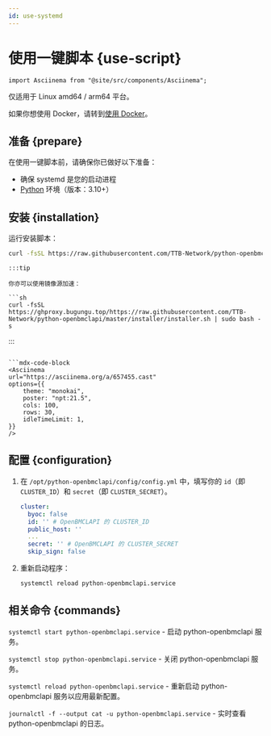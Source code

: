 ```yaml
---
id: use-systemd
---
```


# 使用一键脚本 {use-script}

```mdx-code-block
import Asciinema from "@site/src/components/Asciinema";
```

仅适用于 Linux amd64 / arm64 平台。

如果你想使用 Docker，请转到[使用 Docker](/docs/use-docker)。

## 准备 {prepare}

在使用一键脚本前，请确保你已做好以下准备：

- 确保 systemd 是您的启动进程
- [Python](https://www.python.org/) 环境（版本：3.10+）

## 安装 {installation}

运行安装脚本：

```sh
curl -fsSL https://raw.githubusercontent.com/TTB-Network/python-openbmclapi/master/installer/installer.sh | sudo bash -s
```

```mdx-code-block
:::tip

你亦可以使用镜像源加速：

```sh
curl -fsSL https://ghproxy.bugungu.top/https://raw.githubusercontent.com/TTB-Network/python-openbmclapi/master/installer/installer.sh | sudo bash -s
```

:::
```

```mdx-code-block
<Asciinema
url="https://asciinema.org/a/657455.cast"
options={{
    theme: "monokai",
    poster: "npt:21.5",
    cols: 100,
    rows: 30,
    idleTimeLimit: 1,
}}
/>
```

## 配置 {configuration}

1. 在 `/opt/python-openbmclapi/config/config.yml` 中，填写你的 `id`（即 `CLUSTER_ID`）和 `secret`（即 `CLUSTER_SECRET`）。

    ```yml title="/opt/python-openbmclapi/config/config.yml" {3,6}
    cluster:
      byoc: false
      id: '' # OpenBMCLAPI 的 CLUSTER_ID
      public_host: ''
      ...
      secret: '' # OpenBMCLAPI 的 CLUSTER_SECRET
      skip_sign: false
    ```

2. 重新启动程序：

    ```sh
    systemctl reload python-openbmclapi.service
    ```

## 相关命令 {commands}

`systemctl start python-openbmclapi.service` - 启动 python-openbmclapi 服务。

`systemctl stop python-openbmclapi.service` - 关闭 python-openbmclapi 服务。

`systemctl reload python-openbmclapi.service` - 重新启动 python-openbmclapi 服务以应用最新配置。

`journalctl -f --output cat -u python-openbmclapi.service` - 实时查看 python-openbmclapi 的日志。
